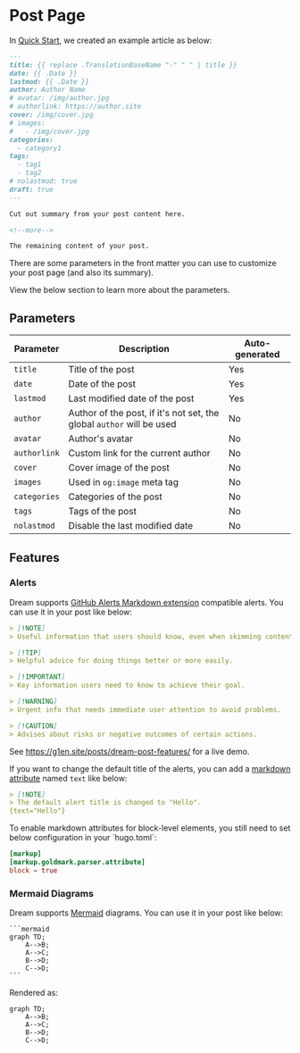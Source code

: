 
# Post Page

In [Quick Start](/), we created an example article as below:

```md
---
title: {{ replace .TranslationBaseName "-" " " | title }}
date: {{ .Date }}
lastmod: {{ .Date }}
author: Author Name
# avatar: /img/author.jpg
# authorlink: https://author.site
cover: /img/cover.jpg
# images:
#   - /img/cover.jpg
categories:
  - category1
tags:
  - tag1
  - tag2
# nolastmod: true
draft: true
---

Cut out summary from your post content here.

<!--more-->

The remaining content of your post.
```

There are some parameters in the front matter you can use to customize your post page (and also its summary).

View the below section to learn more about the parameters.

## Parameters

| Parameter    | Description                                                           | Auto-generated |
| ------------ | --------------------------------------------------------------------- | -------------- |
| `title`      | Title of the post                                                     | Yes            |
| `date`       | Date of the post                                                      | Yes            |
| `lastmod`    | Last modified date of the post                                        | Yes            |
| `author`     | Author of the post, if it's not set, the global `author` will be used | No             |
| `avatar`     | Author's avatar                                                       | No             |
| `authorlink` | Custom link for the current author                                    | No             |
| `cover`      | Cover image of the post                                               | No             |
| `images`     | Used in `og:image` meta tag                                           | No             |
| `categories` | Categories of the post                                                | No             |
| `tags`       | Tags of the post                                                      | No             |
| `nolastmod`  | Disable the last modified date                                        | No             |

## Features

### Alerts

Dream supports [GitHub Alerts Markdown extension](https://github.blog/changelog/2023-12-14-new-markdown-extension-alerts-provide-distinctive-styling-for-significant-content/) compatible alerts. You can use it in your post like below:

```md
> [!NOTE]
> Useful information that users should know, even when skimming content.

> [!TIP]
> Helpful advice for doing things better or more easily.

> [!IMPORTANT]
> Key information users need to know to achieve their goal.

> [!WARNING]
> Urgent info that needs immediate user attention to avoid problems.

> [!CAUTION]
> Advises about risks or negative outcomes of certain actions.
```

See https://g1en.site/posts/dream-post-features/ for a live demo.

If you want to change the default title of the alerts, you can add a
[markdown attribute](https://gohugo.io/content-management/markdown-attributes/)
named `text` like below:

```md
> [!NOTE]
> The default alert title is changed to "Hello".
{text="Hello"}
```

<Callout type="info">
To enable markdown attributes for block-level elements, you still need to set
below configuration in your `hugo.toml`:

```toml
[markup]
[markup.goldmark.parser.attribute]
block = true
```
</Callout>

### Mermaid Diagrams

Dream supports [Mermaid](https://mermaid.js.org/) diagrams. You can use it in your post like below:

````mdx filename="Markdown"
```mermaid
graph TD;
    A-->B;
    A-->C;
    B-->D;
    C-->D;
```
````

Rendered as:

```mermaid
graph TD;
    A-->B;
    A-->C;
    B-->D;
    C-->D;
```
